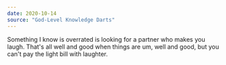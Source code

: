 ```yaml
---
date: 2020-10-14
source: "God-Level Knowledge Darts"
---
```


Something I know is overrated is looking for a partner who makes you laugh. That's all well and good when things are um, well and good, but you can't pay the light bill with laughter.
